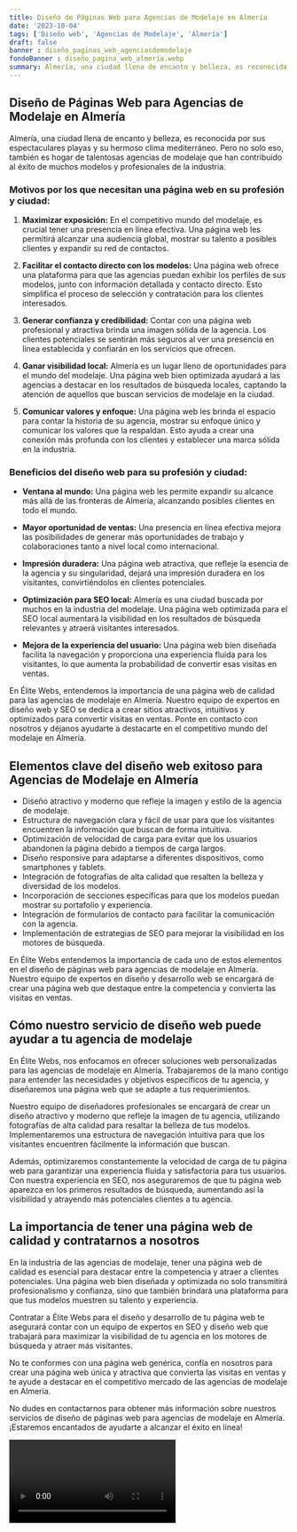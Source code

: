 ```yaml
---
title: Diseño de Páginas Web para Agencias de Modelaje en Almería
date: '2023-10-04'
tags: ['Diseño web', 'Agencias de Modelaje', 'Almería']
draft: false
banner : diseño_paginas_web_agenciasdemodelaje
fondoBanner : diseño_pagina_web_almería.webp
summary: Almería, una ciudad llena de encanto y belleza, es reconocida por sus espectaculares playas y su hermoso clima mediterráneo. Pero no solo eso, también es hogar de talentosas agencias de modelaje que han contribuido al éxito de muchos modelos y profesionales de la industria.
---
```


## Diseño de Páginas Web para Agencias de Modelaje en Almería

Almería, una ciudad llena de encanto y belleza, es reconocida por sus espectaculares playas y su hermoso clima mediterráneo. Pero no solo eso, también es hogar de talentosas agencias de modelaje que han contribuido al éxito de muchos modelos y profesionales de la industria.

### Motivos por los que necesitan una página web en su profesión y ciudad:

1. **Maximizar exposición:** En el competitivo mundo del modelaje, es crucial tener una presencia en línea efectiva. Una página web les permitirá alcanzar una audiencia global, mostrar su talento a posibles clientes y expandir su red de contactos.

2. **Facilitar el contacto directo con los modelos:** Una página web ofrece una plataforma para que las agencias puedan exhibir los perfiles de sus modelos, junto con información detallada y contacto directo. Esto simplifica el proceso de selección y contratación para los clientes interesados.

3. **Generar confianza y credibilidad:** Contar con una página web profesional y atractiva brinda una imagen sólida de la agencia. Los clientes potenciales se sentirán más seguros al ver una presencia en línea establecida y confiarán en los servicios que ofrecen.

4. **Ganar visibilidad local:** Almería es un lugar lleno de oportunidades para el mundo del modelaje. Una página web bien optimizada ayudará a las agencias a destacar en los resultados de búsqueda locales, captando la atención de aquellos que buscan servicios de modelaje en la ciudad.

5. **Comunicar valores y enfoque:** Una página web les brinda el espacio para contar la historia de su agencia, mostrar su enfoque único y comunicar los valores que la respaldan. Esto ayuda a crear una conexión más profunda con los clientes y establecer una marca sólida en la industria.

### Beneficios del diseño web para su profesión y ciudad:

- **Ventana al mundo:** Una página web les permite expandir su alcance más allá de las fronteras de Almería, alcanzando posibles clientes en todo el mundo.

- **Mayor oportunidad de ventas:** Una presencia en línea efectiva mejora las posibilidades de generar más oportunidades de trabajo y colaboraciones tanto a nivel local como internacional.

- **Impresión duradera:** Una página web atractiva, que refleje la esencia de la agencia y su singularidad, dejará una impresión duradera en los visitantes, convirtiéndolos en clientes potenciales.

- **Optimización para SEO local:** Almería es una ciudad buscada por muchos en la industria del modelaje. Una página web optimizada para el SEO local aumentará la visibilidad en los resultados de búsqueda relevantes y atraerá visitantes interesados.

- **Mejora de la experiencia del usuario:** Una página web bien diseñada facilita la navegación y proporciona una experiencia fluida para los visitantes, lo que aumenta la probabilidad de convertir esas visitas en ventas.

En Élite Webs, entendemos la importancia de una página web de calidad para las agencias de modelaje en Almería. Nuestro equipo de expertos en diseño web y SEO se dedica a crear sitios atractivos, intuitivos y optimizados para convertir visitas en ventas. Ponte en contacto con nosotros y déjanos ayudarte a destacarte en el competitivo mundo del modelaje en Almería.

<GifSeo />

<Cta />

## Elementos clave del diseño web exitoso para Agencias de Modelaje en Almería

- Diseño atractivo y moderno que refleje la imagen y estilo de la agencia de modelaje.
- Estructura de navegación clara y fácil de usar para que los visitantes encuentren la información que buscan de forma intuitiva.
- Optimización de velocidad de carga para evitar que los usuarios abandonen la página debido a tiempos de carga largos.
- Diseño responsive para adaptarse a diferentes dispositivos, como smartphones y tablets.
- Integración de fotografías de alta calidad que resalten la belleza y diversidad de los modelos.
- Incorporación de secciones específicas para que los modelos puedan mostrar su portafolio y experiencia.
- Integración de formularios de contacto para facilitar la comunicación con la agencia.
- Implementación de estrategias de SEO para mejorar la visibilidad en los motores de búsqueda.

En Élite Webs entendemos la importancia de cada uno de estos elementos en el diseño de páginas web para agencias de modelaje en Almería. Nuestro equipo de expertos en diseño y desarrollo web se encargará de crear una página web que destaque entre la competencia y convierta las visitas en ventas.

## Cómo nuestro servicio de diseño web puede ayudar a tu agencia de modelaje

En Élite Webs, nos enfocamos en ofrecer soluciones web personalizadas para las agencias de modelaje en Almería. Trabajaremos de la mano contigo para entender las necesidades y objetivos específicos de tu agencia, y diseñaremos una página web que se adapte a tus requerimientos.

Nuestro equipo de diseñadores profesionales se encargará de crear un diseño atractivo y moderno que refleje la imagen de tu agencia, utilizando fotografías de alta calidad para resaltar la belleza de tus modelos. Implementaremos una estructura de navegación intuitiva para que los visitantes encuentren fácilmente la información que buscan.

Además, optimizaremos constantemente la velocidad de carga de tu página web para garantizar una experiencia fluida y satisfactoria para tus usuarios. Con nuestra experiencia en SEO, nos aseguraremos de que tu página web aparezca en los primeros resultados de búsqueda, aumentando así la visibilidad y atrayendo más potenciales clientes a tu agencia.

## La importancia de tener una página web de calidad y contratarnos a nosotros

En la industria de las agencias de modelaje, tener una página web de calidad es esencial para destacar entre la competencia y atraer a clientes potenciales. Una página web bien diseñada y optimizada no solo transmitirá profesionalismo y confianza, sino que también brindará una plataforma para que tus modelos muestren su talento y experiencia.

Contratar a Élite Webs para el diseño y desarrollo de tu página web te asegurará contar con un equipo de expertos en SEO y diseño web que trabajará para maximizar la visibilidad de tu agencia en los motores de búsqueda y atraer más visitantes.

No te conformes con una página web genérica, confía en nosotros para crear una página web única y atractiva que convierta las visitas en ventas y te ayude a destacar en el competitivo mercado de las agencias de modelaje en Almería.

No dudes en contactarnos para obtener más información sobre nuestros servicios de diseño de páginas web para agencias de modelaje en Almería. ¡Estaremos encantados de ayudarte a alcanzar el éxito en línea!

<Video />

<CtaBot job='Agencias de Modelaje' city='Almería'/>

<Gmaps query='Almería+españa+maps' />